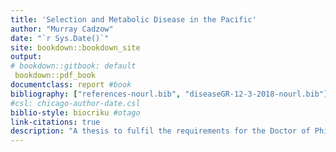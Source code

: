 ```yaml
---
title: 'Selection and Metabolic Disease in the Pacific'
author: "Murray Cadzow"
date: "`r Sys.Date()`"
site: bookdown::bookdown_site
output:
# bookdown::gitbook: default
 bookdown::pdf_book 
documentclass: report #book
bibliography: ["references-nourl.bib", "diseaseGR-12-3-2018-nourl.bib"]
#csl: chicago-author-date.csl
biblio-style: biocriku #otago
link-citations: true
description: "A thesis to fulfil the requirements for the Doctor of Philosophy"
---
```




<!-- %\pagenumbering{roman}

\listoftables

\listoffigures

```r
knitr::include_graphics('images/OUNZ_logo.png')
```
-->
<!-- ## Abstract {-} -->

<!-- ## Abbreviations {-} -->

<!-- 
to include the glossary first build the book, cp Thesis.tex into the root dir then run "makeglossaries Thesis" then re build the book
-->
<!-- \addcontentsline{toc}{section}{Glossary} -->

<!-- \printglossary[style=super] -->


<!-- \addcontentsline{toc}{section}{Acronyms} -->

<!-- \printglossary[type=\acronymtype,style=super] -->


<!--
SNP: Single nucleotide polymorphism

T2D: Type 2 diabetes

WGS: Whole genome (re)sequence

XP-EHH: Cross population extended haplotype homozygosity

iHH: integrated haplotype homozygosity

iHS: integrated haplotype homozygosity score

BMI: Body mass index
-->

<!-- \glsresetall -->
<!-- \clearpage -->
